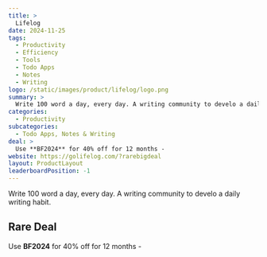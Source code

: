 ```yaml
---
title: >
  Lifelog
date: 2024-11-25
tags:
  - Productivity
  - Efficiency
  - Tools
  - Todo Apps
  - Notes
  - Writing
logo: /static/images/product/lifelog/logo.png
summary: >
  Write 100 word a day, every day. A writing community to develo a daily writing habit.
categories:
  - Productivity
subcategories:
  - Todo Apps, Notes & Writing
deal: >
  Use **BF2024** for 40% off for 12 months -
website: https://golifelog.com/?rarebigdeal
layout: ProductLayout
leaderboardPosition: -1
---
```

Write 100 word a day, every day. A writing community to develo a daily writing habit.

## Rare Deal

Use **BF2024** for 40% off for 12 months -
